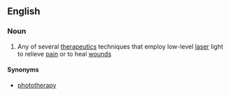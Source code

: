 ==English==

===Noun===
{{wikipedia}}
{{en-noun|-}}

# {{context|medicine}} Any of several [[therapeutic]]s techniques that employ low-level [[laser]] light to relieve [[pain]] or to heal [[wound]]s

====Synonyms====
* [[phototherapy]]